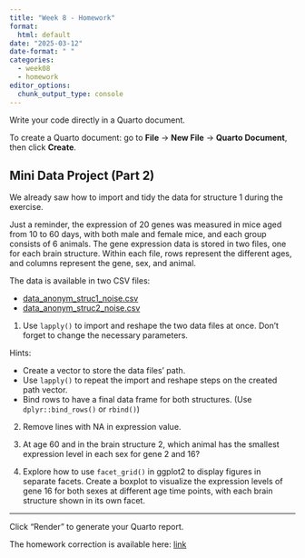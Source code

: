 ```yaml
---
title: "Week 8 - Homework"
format: 
  html: default
date: "2025-03-12"
date-format: " "
categories: 
  - week08
  - homework
editor_options: 
  chunk_output_type: console
---
```


Write your code directly in a Quarto document.

To create a Quarto document: go to **File** -> **New File** -> **Quarto Document**, then click **Create**.

## Mini Data Project (Part 2)

We already saw how to import and tidy the data for structure 1 during the exercise.

Just a reminder, the expression of 20 genes was measured in mice aged from 10 to 60 days, with both male and female mice, and each group consists of 6 animals. The gene expression data is stored in two files, one for each brain structure. Within each file, rows represent the different ages, and columns represent the gene, sex, and animal.

The data is available in two CSV files:

- [data_anonym_struc1_noise.csv](../exos_data/data_anonym_struc1_noise.csv)
- [data_anonym_struc2_noise.csv](../exos_data/data_anonym_struc2_noise.csv)

1. Use `lapply()` to import and reshape the two data files at once. Don't forget to change the necessary parameters.

Hints:

- Create a vector to store the data files' path.
- Use `lapply()` to repeat the import and reshape steps on the created path vector.
- Bind rows to have a final data frame for both structures. (Use `dplyr::bind_rows()` or `rbind()`)


2. Remove lines with NA in expression value.


3. At age 60 and in the brain structure 2, which animal has the smallest expression level in each sex for gene 2 and 16?


4. Explore how to use `facet_grid()` in ggplot2 to display figures in separate facets.
Create a boxplot to visualize the expression levels of gene 16 for both sexes at different age time points, with each brain structure shown in its own facet.


---

Click "Render" to generate your Quarto report.

The homework correction is available here:
[link](https://raw.githubusercontent.com/InforBio/IOC/refs/heads/main/ioc_r/week08/.r_w08_work_corr.qmd)